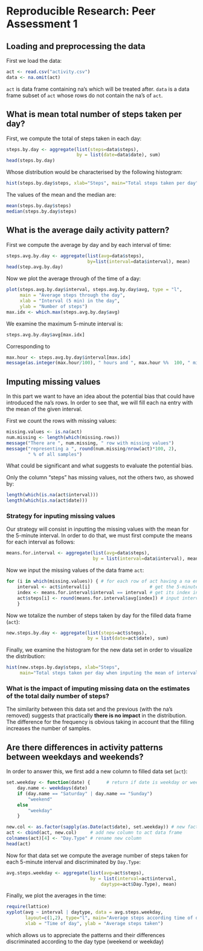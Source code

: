 # Reproducible Research: Peer Assessment 1


## Loading and preprocessing the data

First we load the data:

```r
act <- read.csv("activity.csv")
data <- na.omit(act)  
```
`act` is data frame containing na's which will be treated after. `data`
is a data frame subset of `act` whose rows do not contain the na's of
`act`.


## What is mean total number of steps taken per day?

First, we compute the total of steps taken in each day:
```r
steps.by.day <- aggregate(list(steps=data$steps),
                          by = list(date=data$date), sum)
head(steps.by.day)
```

Whose distribution would be characterised by the following histogram:
```r
hist(steps.by.day$steps, xlab="Steps", main="Total steps taken per day")
```

The values of the mean and the median are:
```r
mean(steps.by.day$steps)
median(steps.by.day$steps)
```

## What is the average daily activity pattern?

First we compute the average by day and by each interval of time:
```r
steps.avg.by.day <- aggregate(list(avg=data$steps),
                              by=list(interval=data$interval), mean)
head(step.avg.by.day)
```

Now we plot the average through of the time of a day:
```r
plot(steps.avg.by.day$interval, steps.avg.by.day$avg, type = "l",
     main = "Average steps through the day",
     xlab = "Interval (5 min) in the day",
     ylab = "Number of steps")
max.idx <- which.max(steps.avg.by.day$avg)
```

We examine the maximum 5-minute interval is:
```r
steps.avg.by.day$avg[max.idx]
```
Corresponding to
```r
max.hour <- steps.avg.by.day$interval[max.idx]
message(as.integer(max.hour/100), " hours and ", max.hour %%  100, " minutes")
```


## Imputing missing values

In this part we want to have an idea about the potential bias that could
have introduced the na's rows. In order to see that, we will fill each
na entry with the mean of the given interval.

First we count the rows with missing values:
```r
missing.values <- is.na(act)
num.missing <- length(which(missing.rows))
message("There are ", num.missing, " row with missing values")
message("representing a ", round(num.missing/nrow(act)*100, 2),
        " % of all samples")
```
What could be significant and what suggests to evaluate the
potential bias.

Only the column "steps" has missing values, not the others two, as showed
by:
```r
length(which(is.na(act$interval)))
length(which(is.na(act$date)))
```

### Strategy for inputing missing values

Our strategy  will consist in inputting the
missing values with the mean for the 5-minute interval. In order to do
that, we must first compute the means for each interval as follows:
```r
means.for.interval <- aggregate(list(avg=data$steps),
                                by = list(interval=data$interval), mean)
```

Now we input the missing values of the data frame `act`:
```r
for (i in which(missing.values)) { # for each row of act having a na entry
    interval <- act$interval[i]                      # get the 5-minute interval
    index <- means.for.interval$interval == interval # get its index in means
    act$steps[i] <- round(means.for.interval$avg[index]) # input interval mean
    }
```

Now we totalize the number of steps taken by day for the filled data
frame (`act`):
```r
new.steps.by.day <- aggregate(list(steps=act$steps),
                              by = list(date=act$date), sum)
```

Finally, we examine the histogram for the new data set in order to
visualize the distribution:
```r
hist(new.steps.by.day$steps, xlab="Steps",
     main="Total steps taken per day when inputing the mean of interval")
```

### What is the impact of imputing missing data on the estimates of the total daily number of steps?

The similarity between this data set and the previous (with the na's
removed) suggests that practically **there is no impact** in the
distribution. The difference for the frequency is obvious taking in
account that the filling increases the number of samples.


## Are there differences in activity patterns between weekdays and weekends?

In order to answer this, we first add a new column to filled data set
(`act`):
```r
set.weekday <- function(date) {      # return if date is weekday or weekend
    day.name <- weekdays(date)
    if (day.name == "Saturday" | day.name == "Sunday")
        "weekend"
    else
        "weekday"
    }

new.col <- as.factor(sapply(as.Date(act$date), set.weekday)) # new factor column
act <- cbind(act, new.col)     # add new column to act data frame
colnames(act)[4] <- "Day.Type" # rename new column
head(act)
```

Now for that data set we compute the average number of steps taken for
each 5-minute interval and discriminated by `Day.Type`:
```r
avg.steps.weekday <- aggregate(list(avg=act$steps),
                               by = list(interval=act$interval,
                                   daytype=act$Day.Type), mean)
```

Finally, we plot the averages in the time:

```r
require(lattice)
xyplot(avg ~ interval | daytype, data = avg.steps.weekday,
       layout=c(1,2), type="l", main="Average steps according time of day",
       xlab = "Time of day", ylab = "Average steps taken")
```

which allows us to appreciate the patterns and their differences
discriminated according to the day type (weekend or weekday)
